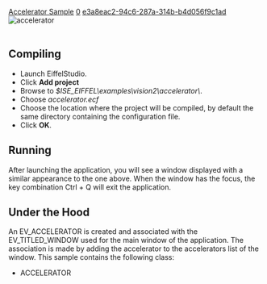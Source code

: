 [[Property:title|Accelerator Sample]]
[[Property:weight|0]]
[[Property:uuid|e3a8eac2-94c6-287a-314b-b4d056f9c1ad]]
[[Image:accelerator|accelerator]]  <br/>
<br/>

==Compiling==

* Launch EiffelStudio. 
* Click '''Add project'''
* Browse to ''$ISE_EIFFEL\examples\vision2\accelerator\''. 
* Choose ''accelerator.ecf''
* Choose the location where the project will be compiled, by default the same directory containing the configuration file. 
* Click '''OK'''. 


==Running==
After launching the application, you will see a window displayed with a similar appearance to the one above. When the window has the focus, the key combination Ctrl + Q will exit the application. 
==Under the Hood==
An EV_ACCELERATOR is created and associated with the EV_TITLED_WINDOW used for the main window of the application. The association is made by adding the accelerator to the accelerators list of the window. 
This sample contains the following class: 
* ACCELERATOR


{{seealso| '''See Also''' <br/>
[[ref:/libraries/vision2/reference/ev_accelerator_chart|EV_ACCELERATOR]]  <br/>
[[ref:/libraries/vision2/reference/ev_key_chart|EV_KEY]]  <br/>
}}




